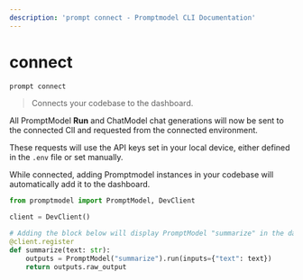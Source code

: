 ```yaml
---
description: 'prompt connect - Promptmodel CLI Documentation'
---
```


# connect

```bash
prompt connect
```

> Connects your codebase to the dashboard.

All PromptModel **Run** and ChatModel chat generations will now be sent to the connected ClI and requested from the connected environment.

These requests will use the API keys set in your local device, either defined in the `.env` file or set manually.

While connected, adding Promptmodel instances in your codebase will automatically add it to the dashboard.

```python {6-9} filename="your_fle.py"
from promptmodel import PromptModel, DevClient

client = DevClient()

# Adding the block below will display PromptModel "summarize" in the dashboard
@client.register
def summarize(text: str):
    outputs = PromptModel("summarize").run(inputs={"text": text})
    return outputs.raw_output
```
